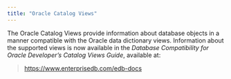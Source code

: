 ```yaml
---
title: "Oracle Catalog Views"
---
```


The Oracle Catalog Views provide information about database objects in a manner compatible with the Oracle data dictionary views. Information about the supported views is now available in the *Database Compatibility for Oracle Developer’s Catalog Views Guide*, available at:

> <https://www.enterprisedb.com/edb-docs>
